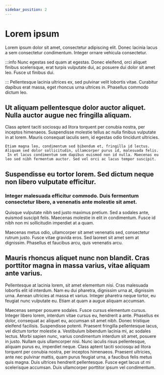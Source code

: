 ```yaml
---
sidebar_position: 2
---
```


# Lorem ipsum

Lorem ipsum dolor sit amet, consectetur adipiscing elit. Donec lacinia lacus a sem consectetur condimentum. Integer ornare vehicula consectetur.

:::info
 Nunc egestas sed quam at egestas. Donec eleifend, orci aliquet finibus scelerisque, erat turpis vulputate dui, ac posuere dui dolor sit amet leo. Fusce ut finibus dui. 

::: 
 Pellentesque lacinia ultrices ex, sed pulvinar velit lobortis vitae. Curabitur dapibus erat massa, eget rhoncus urna ultrices in. Phasellus commodo dictum leo.


## Ut aliquam pellentesque dolor auctor aliquet. Nulla auctor augue nec fringilla aliquam.



Class aptent taciti sociosqu ad litora torquent per conubia nostra, per inceptos himenaeos. Suspendisse molestie tellus ac nulla finibus vulputate in at lorem. Mauris consequat iaculis sem, id egestas odio tincidunt ultricies.
 
 ```
 Etiam magna leo, condimentum sed bibendum et, fringilla id lectus. 
 Aliquam sed dolor sollicitudin, ullamcorper purus id, malesuada felis.
  In et lacus condimentum sem dapibus euismod non id nulla. Maecenas eu leo sed nibh fermentum auctor. Sed vel orci ac lacus tempor suscipit.

```

## Suspendisse eu tortor lorem. Sed dictum neque non libero vulputate efficitur. 

### Integer malesuada efficitur commodo. Duis fermentum consectetur libero, a venenatis ante molestie sit amet.
 
 Quisque vulputate nibh sed justo maximus pretium. Sed a sodales ante, euismod suscipit felis. Maecenas molestie in elit in condimentum. Fusce id nibh non mi sollicitudin imperdiet at a quam.

Maecenas metus odio, ullamcorper sit amet venenatis sed, consectetur rutrum justo. Fusce vitae gravida eros. Sed laoreet sit amet sem at dignissim. Phasellus et faucibus arcu, quis venenatis arcu. 
## Mauris rhoncus aliquet nunc non blandit. Cras porttitor magna in massa varius, vitae aliquam ante varius.

 Pellentesque at lacinia lorem, sit amet elementum nisi. Cras malesuada lobortis elit id interdum. Nam eu dui pharetra, dignissim urna at, dignissim urna. Aenean ultricies at massa et varius. Integer pharetra neque tortor, eu feugiat nunc vulputate eu. Etiam at quam a augue aliquam accumsan.

Maecenas semper posuere sodales. Fusce cursus elementum cursus. Integer libero lorem, interdum vitae cursus eu, hendrerit a ante. Phasellus ex dolor, consequat ac aliquet eu, accumsan sit amet nibh. Donec tristique eleifend facilisis. Suspendisse potenti. Praesent fringilla pellentesque lacus, vel dictum tortor molestie a. Vestibulum bibendum lacinia mi, ac sodales lectus. Morbi sapien nunc, varius condimentum interdum sit amet, posuere in justo. Nullam quis ullamcorper nisi. Nunc iaculis risus pellentesque, aliquam purus eu, imperdiet neque. Class aptent taciti sociosqu ad litora torquent per conubia nostra, per inceptos himenaeos. Praesent ultricies, ante nec pulvinar mattis, quam purus feugiat urna, a faucibus felis metus quis magna. Duis ultrices hendrerit pellentesque. Fusce eget lacus ut mi scelerisque accumsan. Duis ullamcorper porttitor ipsum vel condimentum.